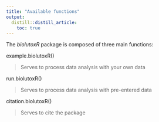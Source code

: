```yaml
---
title: "Available functions"
output:
  distill::distill_article:
    toc: true
---
```


The *biolutoxR* package is composed of three main functions:

example.biolutoxR()

> Serves to process data analysis with your own data

run.biolutoxR()

> Serves to process data analysis with pre-entered data

citation.biolutoxR()

> Serves to cite the package
